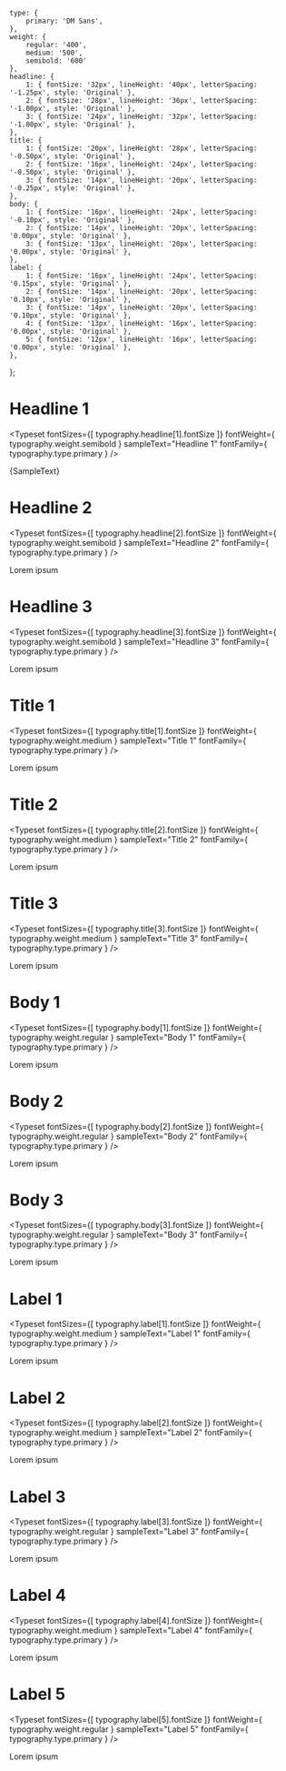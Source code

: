
<Meta title="Typography/Variants" />

    type: {
        primary: 'DM Sans',
    },
    weight: {
        regular: '400',
        medium: '500',
        semibold: '600'
    },
    headline: {
        1: { fontSize: '32px', lineHeight: '40px', letterSpacing: '-1.25px', style: 'Original' },
        2: { fontSize: '28px', lineHeight: '36px', letterSpacing: '-1.00px', style: 'Original' },
        3: { fontSize: '24px', lineHeight: '32px', letterSpacing: '-1.00px', style: 'Original' },
    },
    title: {
        1: { fontSize: '20px', lineHeight: '28px', letterSpacing: '-0.50px', style: 'Original' },
        2: { fontSize: '16px', lineHeight: '24px', letterSpacing: '-0.50px', style: 'Original' },
        3: { fontSize: '14px', lineHeight: '20px', letterSpacing: '-0.25px', style: 'Original' },
    },
    body: {
        1: { fontSize: '16px', lineHeight: '24px', letterSpacing: '-0.10px', style: 'Original' },
        2: { fontSize: '14px', lineHeight: '20px', letterSpacing: '0.00px', style: 'Original' },
        3: { fontSize: '13px', lineHeight: '20px', letterSpacing: '0.00px', style: 'Original' },
    },
    label: {
        1: { fontSize: '16px', lineHeight: '24px', letterSpacing: '0.15px', style: 'Original' },
        2: { fontSize: '14px', lineHeight: '20px', letterSpacing: '0.10px', style: 'Original' },
        3: { fontSize: '14px', lineHeight: '20px', letterSpacing: '0.10px', style: 'Original' },
        4: { fontSize: '13px', lineHeight: '16px', letterSpacing: '0.00px', style: 'Original' },
        5: { fontSize: '12px', lineHeight: '16px', letterSpacing: '0.00px', style: 'Original' },
    },
};


# Headline 1
<Typeset
    fontSizes={[ typography.headline[1].fontSize ]}
    fontWeight={ typography.weight.semibold }
    sampleText="Headline 1"
    fontFamily={ typography.type.primary }
/>
<p style={{
    fontSize: typography.headline[1].fontSize,
    lineHeight: typography.headline[1].lineHeight,
    letterSpacing: typography.headline[1].letterSpacing,
    fontFamily: typography.type.primary,
    fontWeight: typography.weight.semibold,
}}>
    {SampleText}
</p>

# Headline 2
<Typeset
    fontSizes={[ typography.headline[2].fontSize ]}
    fontWeight={ typography.weight.semibold }
    sampleText="Headline 2"
    fontFamily={ typography.type.primary }
/>
<p style={{
    fontSize: typography.headline[2].fontSize,
    lineHeight: typography.headline[2].lineHeight,
    letterSpacing: typography.headline[2].letterSpacing,
    fontFamily: typography.type.primary,
    fontWeight: typography.weight.semibold,
}}>
    Lorem ipsum
</p>

# Headline 3
<Typeset
    fontSizes={[ typography.headline[3].fontSize ]}
    fontWeight={ typography.weight.semibold }
    sampleText="Headline 3"
    fontFamily={ typography.type.primary }
/>
<p style={{
    fontSize: typography.headline[3].fontSize,
    lineHeight: typography.headline[3].lineHeight,
    letterSpacing: typography.headline[3].letterSpacing,
    fontFamily: typography.type.primary,
    fontWeight: typography.weight.semibold,
}}>
    Lorem ipsum
</p>

# Title 1
<Typeset
    fontSizes={[ typography.title[1].fontSize ]}
    fontWeight={ typography.weight.medium }
    sampleText="Title 1"
    fontFamily={ typography.type.primary }
/>
<p style={{
    fontSize: typography.title[1].fontSize,
    lineHeight: typography.title[1].lineHeight,
    letterSpacing: typography.title[1].letterSpacing,
    fontFamily: typography.type.primary,
    fontWeight: typography.weight.medium,
}}>
    Lorem ipsum
</p>

# Title 2
<Typeset
    fontSizes={[ typography.title[2].fontSize ]}
    fontWeight={ typography.weight.medium }
    sampleText="Title 2"
    fontFamily={ typography.type.primary }
/>
<p style={{
    fontSize: typography.title[2].fontSize,
    lineHeight: typography.title[2].lineHeight,
    letterSpacing: typography.title[2].letterSpacing,
    fontFamily: typography.type.primary,
    fontWeight: typography.weight.medium,
}}>
    Lorem ipsum
</p>

# Title 3
<Typeset
    fontSizes={[ typography.title[3].fontSize ]}
    fontWeight={ typography.weight.medium }
    sampleText="Title 3"
    fontFamily={ typography.type.primary }
/>
<p style={{
    fontSize: typography.title[3].fontSize,
    lineHeight: typography.title[3].lineHeight,
    letterSpacing: typography.title[3].letterSpacing,
    fontFamily: typography.type.primary,
    fontWeight: typography.weight.medium,
}}>
    Lorem ipsum
</p>

# Body 1
<Typeset
    fontSizes={[ typography.body[1].fontSize ]}
    fontWeight={ typography.weight.regular }
    sampleText="Body 1"
    fontFamily={ typography.type.primary }
/>
<p style={{
    fontSize: typography.body[1].fontSize,
    lineHeight: typography.body[1].lineHeight,
    letterSpacing: typography.body[1].letterSpacing,
    fontFamily: typography.type.primary,
    fontWeight: typography.weight.regular,
}}>
    Lorem ipsum
</p>

# Body 2
<Typeset
    fontSizes={[ typography.body[2].fontSize ]}
    fontWeight={ typography.weight.regular }
    sampleText="Body 2"
    fontFamily={ typography.type.primary }
/>
<p style={{
    fontSize: typography.body[2].fontSize,
    lineHeight: typography.body[2].lineHeight,
    letterSpacing: typography.body[2].letterSpacing,
    fontFamily: typography.type.primary,
    fontWeight: typography.weight.regular,
}}>
    Lorem ipsum
</p>

# Body 3
<Typeset
    fontSizes={[ typography.body[3].fontSize ]}
    fontWeight={ typography.weight.regular }
    sampleText="Body 3"
    fontFamily={ typography.type.primary }
/>
<p style={{
    fontSize: typography.body[3].fontSize,
    lineHeight: typography.body[3].lineHeight,
    letterSpacing: typography.body[3].letterSpacing,
    fontFamily: typography.type.primary,
    fontWeight: typography.weight.regular,
}}>
    Lorem ipsum
</p>

# Label 1
<Typeset
    fontSizes={[ typography.label[1].fontSize ]}
    fontWeight={ typography.weight.medium }
    sampleText="Label 1"
    fontFamily={ typography.type.primary }
/>
<p style={{
    fontSize: typography.label[1].fontSize,
    lineHeight: typography.label[1].lineHeight,
    letterSpacing: typography.label[1].letterSpacing,
    fontFamily: typography.type.primary,
    fontWeight: typography.weight.medium,
}}>
    Lorem ipsum
</p>

# Label 2
<Typeset
    fontSizes={[ typography.label[2].fontSize ]}
    fontWeight={ typography.weight.medium }
    sampleText="Label 2"
    fontFamily={ typography.type.primary }
/>
<p style={{
    fontSize: typography.label[2].fontSize,
    lineHeight: typography.label[2].lineHeight,
    letterSpacing: typography.label[2].letterSpacing,
    fontFamily: typography.type.primary,
    fontWeight: typography.weight.medium,
}}>
    Lorem ipsum
</p>

# Label 3
<Typeset
    fontSizes={[ typography.label[3].fontSize ]}
    fontWeight={ typography.weight.regular }
    sampleText="Label 3"
    fontFamily={ typography.type.primary }
/>
<p style={{
    fontSize: typography.label[3].fontSize,
    lineHeight: typography.label[3].lineHeight,
    letterSpacing: typography.label[3].letterSpacing,
    fontFamily: typography.type.primary,
    fontWeight: typography.weight.regular,
}}>
    Lorem ipsum
</p>

# Label 4
<Typeset
    fontSizes={[ typography.label[4].fontSize ]}
    fontWeight={ typography.weight.medium }
    sampleText="Label 4"
    fontFamily={ typography.type.primary }
/>
<p style={{
    fontSize: typography.label[4].fontSize,
    lineHeight: typography.label[4].lineHeight,
    letterSpacing: typography.label[4].letterSpacing,
    fontFamily: typography.type.primary,
    fontWeight: typography.weight.medium,
}}>
    Lorem ipsum
</p>

# Label 5
<Typeset
    fontSizes={[ typography.label[5].fontSize ]}
    fontWeight={ typography.weight.regular }
    sampleText="Label 5"
    fontFamily={ typography.type.primary }
/>
<p style={{
    fontSize: typography.label[5].fontSize,
    lineHeight: typography.label[5].lineHeight,
    letterSpacing: typography.label[5].letterSpacing,
    fontFamily: typography.type.primary,
    fontWeight: typography.weight.regular,
}}>
    Lorem ipsum
</p>
